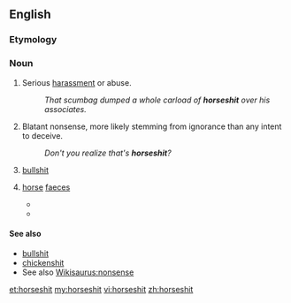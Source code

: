 ==English==

===Etymology===
{{compound|horse|shit|lang=en}}

===Noun===
{{en-noun|-}}

# {{label|en|vulgar|slang}} Serious [[harassment]] or abuse.
#: ''That scumbag dumped a whole carload of '''horseshit''' over his associates.''
# {{label|en|vulgar|slang}} Blatant nonsense, more likely stemming from ignorance than any intent to deceive.
#: ''Don't you realize that's '''horseshit'''?''
# {{label|en|vulgar|slang}} [[bullshit]]
# {{label|en|literally}} [[horse]] [[faeces]]
#* {{quote-book|year=2001|author=Gil Roscoe|title=Company of Thieves|url=https://books.google.com/books?id=qP0u_f4Wm04C|page=54|pageurl=https://books.google.com/books?id=qP0u_f4Wm04C&dq=%22horseshit%22|passage=A huge one. It was my job to mix the '''horseshit''' in with the soil. Great big wheelbarrows full of '''horseshit'''. We used to drive around to farms that had horses and ask them if we could shovel up their '''horseshit'''.}}
#* {{quote-book|year=2012|author=Laurel Dewey|title=Betty's (Little Basement) Garden|url=https://books.google.com/books?id=d21Irx2h9y4C|page=253|pageurl=https://books.google.com/books?id=d21Irx2h9y4C&pg=PA253&dq=%22horseshit%22|passage=The aroma was a mix of cedar, hay and '''horseshit''' but somehow, Betty found it pleasantly intoxicating.}}

====See also====
* [[bullshit]]
* [[chickenshit]]
* See also [[Wikisaurus:nonsense]]

[[et:horseshit]]
[[my:horseshit]]
[[vi:horseshit]]
[[zh:horseshit]]